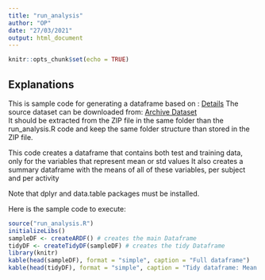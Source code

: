 ```yaml
---
title: "run_analysis"
author: "OP"
date: "27/03/2021"
output: html_document
---
```


```r
knitr::opts_chunk$set(echo = TRUE)
```

## Explanations

This is sample code for generating a dataframe based on :
[Details](http://archive.ics.uci.edu/ml/datasets/Human+Activity+Recognition+Using+Smartphones) 
The source dataset can be downloaded from:
[Archive Dataset](https://d396qusza40orc.cloudfront.net/getdata%2Fprojectfiles%2FUCI%20HAR%20Dataset.zip)  
It should be extracted from the ZIP file in the same folder than the run_analysis.R code
and keep the same folder structure than stored in the ZIP file.

This code creates a dataframe that contains both test and training data, only for the variables
that represent mean or std values
It also creates a summary dataframe with the means of all of these variables, per subject and per activity

Note that dplyr and data.table packages must be installed.

Here is the sample code to execute:


```r
source("run_analysis.R")
initializeLibs()
sampleDF <- createARDF() # creates the main Dataframe
tidyDF <- createTidyDF(sampleDF) # creates the tidy Dataframe
library(knitr)
kable(head(sampleDF), format = "simple", caption = "Full dataframe")
kable(head(tidyDF), format = "simple", caption = "Tidy dataframe: Mean per suject and activity")
```

